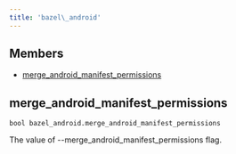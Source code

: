 ```yaml
---
title: 'bazel\_android'
---
```




## Members

- [merge\_android\_manifest\_permissions](#merge-android-manifest-permissions)

## merge\_android\_manifest\_permissions

```
bool bazel_android.merge_android_manifest_permissions
```

 The value of --merge\_android\_manifest\_permissions flag.
